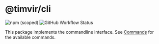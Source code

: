 
# @timvir/cli

![npm (scoped)](https://img.shields.io/npm/v/@timvir/cli?style=for-the-badge)
![GitHub Workflow Status](https://img.shields.io/github/workflow/status/timvir/timvir/Validate?style=for-the-badge)

This package implements the commandline interface. See [Commands](/commands) for the available commands.
